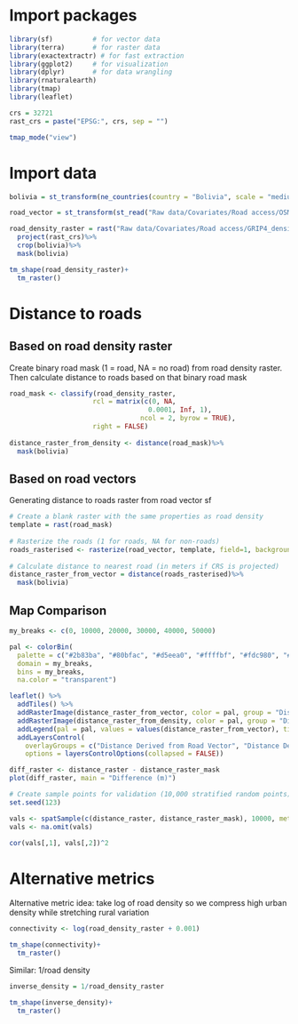 
# Import packages
```r
library(sf)          # for vector data
library(terra)       # for raster data
library(exactextractr) # for fast extraction
library(ggplot2)     # for visualization
library(dplyr)       # for data wrangling
library(rnaturalearth)
library(tmap)
library(leaflet)
```

```r
crs = 32721
rast_crs = paste("EPSG:", crs, sep = "")

tmap_mode("view")
```


# Import data
```r
bolivia = st_transform(ne_countries(country = "Bolivia", scale = "medium", returnclass = "sf"), crs)%>%vect()

road_vector = st_transform(st_read("Raw data/Covariates/Road access/OSM Bolivia (test)/gis_osm_roads_free_1.shp"), crs)

road_density_raster = rast("Raw data/Covariates/Road access/GRIP4_density_total/grip4_total_dens_m_km2.asc")%>%
  project(rast_crs)%>%
  crop(bolivia)%>%
  mask(bolivia)

tm_shape(road_density_raster)+
  tm_raster()
```




# Distance to roads

## Based on road density raster

Create binary road mask (1 = road, NA = no road) from road density raster.
Then calculate distance to roads based on that binary road mask
```r
road_mask <- classify(road_density_raster, 
                     rcl = matrix(c(0, NA, 
                                   0.0001, Inf, 1), 
                                 ncol = 2, byrow = TRUE), 
                     right = FALSE)
                     
distance_raster_from_density <- distance(road_mask)%>%
  mask(bolivia)
```

## Based on road vectors

Generating distance to roads raster from road vector sf
```r
# Create a blank raster with the same properties as road density
template = rast(road_mask)
  
# Rasterize the roads (1 for roads, NA for non-roads)
roads_rasterised <- rasterize(road_vector, template, field=1, background=0)
  
# Calculate distance to nearest road (in meters if CRS is projected)
distance_raster_from_vector = distance(roads_rasterised)%>%
  mask(bolivia)
```

## Map Comparison
```r
my_breaks <- c(0, 10000, 20000, 30000, 40000, 50000)

pal <- colorBin(
  palette = c("#2b83ba", "#80bfac", "#d5eea0", "#ffffbf", "#fdc980", "#f88d51", "#d7191c"),
  domain = my_breaks,
  bins = my_breaks,
  na.color = "transparent")

leaflet() %>%
  addTiles() %>%
  addRasterImage(distance_raster_from_vector, color = pal, group = "Distance Derived from Road Vector") %>%
  addRasterImage(distance_raster_from_density, color = pal, group = "Distance Derived from Density") %>%
  addLegend(pal = pal, values = values(distance_raster_from_vector), title = "Distance", position = "bottomright")%>%
  addLayersControl(
    overlayGroups = c("Distance Derived from Road Vector", "Distance Derived from Density"),
    options = layersControlOptions(collapsed = FALSE))

diff_raster <- distance_raster - distance_raster_mask
plot(diff_raster, main = "Difference (m)")
```



```r
# Create sample points for validation (10,000 stratified random points)
set.seed(123)

vals <- spatSample(c(distance_raster, distance_raster_mask), 10000, method="random")
vals <- na.omit(vals)

cor(vals[,1], vals[,2])^2
```

# Alternative metrics

Alternative metric idea: take log of road density so we compress high urban density while stretching rural variation
```r
connectivity <- log(road_density_raster + 0.001)

tm_shape(connectivity)+
  tm_raster()
```
Similar: 1/road density
```r
inverse_density = 1/road_density_raster

tm_shape(inverse_density)+
  tm_raster()
```


